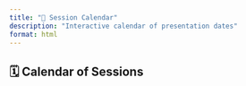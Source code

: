 ```yaml
---
title: "📅 Session Calendar"
description: "Interactive calendar of presentation dates"
format: html
---
```


## 🗓️ Calendar of Sessions

<div id='calendar'></div>

<link href='https://cdn.jsdelivr.net/npm/fullcalendar@6.1.8/index.global.min.css' rel='stylesheet' />
<script src='https://cdn.jsdelivr.net/npm/fullcalendar@6.1.8/index.global.min.js'></script>

<script>
  document.addEventListener('DOMContentLoaded', function() {
    var calendarEl = document.getElementById('calendar');
    var calendar = new FullCalendar.Calendar(calendarEl, {
      initialView: 'dayGridMonth',
      events: [
  {
    "title": "Quantifying Yukon Chinook migration mortality and its implications for fisheries management and rebuilding under the Fish Stock Provisions of the Fisheries Act",
    "start": "2025-12-02",
    "color": "#20C997"
  },
  {
    "title": "Biological models to support prioritizing salmon stocks under future climates",
    "start": "2025-12-02",
    "color": "#28A745"
  },
  {
    "title": "Changing coastal productivity: Using sediment cores, water properties and archived plankton data to identify changes at the bottom of the food web in BC’s coastal waters",
    "start": "2025-12-02",
    "color": "#28A745"
  },
  {
    "title": "Mechanistic modelling to link hydrology to juvenile salmon habitat quality and productivity",
    "start": "2025-12-02",
    "color": "#20C997"
  },
  {
    "title": "Development of geospatial tools for large-scale freshwater salmon habitat assessment by the Freshwater Spatial Ecology Program",
    "start": "2025-12-02",
    "color": "#20C997"
  },
  {
    "title": "Adaptive genetic variation and climate change resilience in Canadian Pacific salmon",
    "start": "2025-12-02",
    "color": "#28A745"
  },
  {
    "title": "Quantitative assessment of the impact of Smallmouth Bass suppression efforts in Cultus Lake and SMB emigration from Cultus Lake",
    "start": "2025-12-02",
    "color": "#20C997"
  },
  {
    "title": "Improved understanding of cumulative impacts on salmon survival across freshwater life-stages; tools and approaches for mechanistic assessments",
    "start": "2025-12-02",
    "color": "#20C997"
  },
  {
    "title": "Climate Downscaling for salmon conservation in Marine Ecosystems",
    "start": "2025-12-02",
    "color": "#28A745"
  },
  {
    "title": "Developing a cumulative effects modelling framework for the recovery of aquatic salmonid populations",
    "start": "2025-12-02",
    "color": "#20C997"
  },
  {
    "title": "First Nations led salmon habitat and population monitoring, research and cumulative effects assessment in the Lower Fraser River and Boundary Bay",
    "start": "2025-12-02",
    "color": "#20C997"
  },
  {
    "title": "Development of High-resolution Climate Change Freshwater Hazard Data for BC",
    "start": "2025-12-02",
    "color": "#28A745"
  },
  {
    "title": "Evaluating climate change scenarios for the Quesnel Watershed to determine flood, fire and temperature risks posed to Upper Fraser salmon stocks.",
    "start": "2025-12-02",
    "color": "#28A745"
  },
  {
    "title": "Supporting and connecting community-based monitoring for climate-resilient salmon ecosystems",
    "start": "2025-12-02",
    "color": "#28A745"
  },
  {
    "title": "Analysis of forestry effects on Pacific salmon in Musgamagw Dzawada’enuxw territory and across\ncoastal BC.",
    "start": "2025-12-02",
    "color": "#20C997"
  },
  {
    "title": "Identifying good practices for considering Indigenous Knowledge in Rebuilding Plan targets and stock assessment reference poi",
    "start": "2025-12-04",
    "color": "#28A745"
  },
  {
    "title": "WCVI Sediment Transport and Redd Scour Assessment",
    "start": "2025-12-04",
    "color": "#28A745"
  },
  {
    "title": "Improving baseline knowledge of environmental conditions in Vancouver Islands fjords through observations and modelling, with a focus on hypoxia dynamics, climate change, and the potential implications for Pacific salmon",
    "start": "2025-12-04",
    "color": "#FD7E14"
  },
  {
    "title": "Follow the Fish: An integrated Chinook salmon assessment and monitoring program for the West Coast of Vancouver Island",
    "start": "2025-12-04",
    "color": "#28A745"
  },
  {
    "title": "Convergent tracks: a tagging study to quantify salmon predation by sea lions",
    "start": "2025-12-04",
    "color": "#FD7E14"
  },
  {
    "title": "Investigation of the impacts of singular and coinciding acute climate stressors on the nutritional quality of the pteropod Limacina helicina, a juvenile Pacific salmon dietary species",
    "start": "2025-12-04",
    "color": "#FD7E14"
  },
  {
    "title": "Barkley Sound and Clayoquot Sound Krill Monitoring",
    "start": "2025-12-04",
    "color": "#FD7E14"
  },
  {
    "title": "Monitoring and predicting the exposure of Pacific salmon to harmful algal biotoxins",
    "start": "2025-12-04",
    "color": "#FD7E14"
  },
  {
    "title": "Development and application of laser ablation-inductively coupled plasma-mass spectrometry (LA-ICP-MS) to determine saltwater entry size of juvenile salmonids and track habitat usage.",
    "start": "2025-12-04",
    "color": "#28A745"
  },
  {
    "title": "Barkley Sound and Clayoquot Sound acoustic monitoring of salmon and salmon prey",
    "start": "2025-12-04",
    "color": "#28A745"
  },
  {
    "title": "Innovative Ecosystem Based Approaches to identify cumulative stressors: Salmon Fit-Chips and eDNA",
    "start": "2025-12-04",
    "color": "#28A745"
  },
  {
    "title": "Untitled Project",
    "start": "2025-12-04",
    "color": "#FD7E14"
  },
  {
    "title": "Research in support of Sarita Chinook as an Ecological Indicator and WCVI Chinook Salmon Rebuilding",
    "start": "2025-12-04",
    "color": "#28A745"
  },
  {
    "title": "Chinook Salmon Assessments and WCVI Chinook Salmon Rebuilding in the Kaouk and Artlish Watersheds",
    "start": "2025-12-04",
    "color": "#28A745"
  },
  {
    "title": "Determining the mechanisms of impacts of a changing climate on zooplankton in the Salish Sea using models and observations",
    "start": "2025-12-04",
    "color": "#FD7E14"
  },
  {
    "title": "Identifying factors that influence early marine survival of WCVI Chinook salmon",
    "start": "2025-12-04",
    "color": "#28A745"
  },
  {
    "title": "Improvement, Expansion and Modernization of Salmonid Health Diagnostic Services For Optimizing Salmonid Hatchery Health Management.",
    "start": "2025-12-09",
    "color": "#DC3545"
  },
  {
    "title": "Optimization of feeds used in the hatchery production of Pacific Salmon.",
    "start": "2025-12-09",
    "color": "#DC3545"
  },
  {
    "title": "Prediction of reproductive success of Chinook salmon based on Thiamine concentrations in returning adults.",
    "start": "2025-12-09",
    "color": "#DC3545"
  },
  {
    "title": "Measurement of stress hormones in scales and its application for the identification of conditions causing chronic stress in Pacific Salmon.",
    "start": "2025-12-09",
    "color": "#DC3545"
  },
  {
    "title": "SHERLOCK assay for rapid genotyping applications",
    "start": "2025-12-09",
    "color": "#DC3545"
  },
  {
    "title": "Intergenerational transfer and parental origins of DNA methylation variation in Coho and Chinook Salmon",
    "start": "2025-12-09",
    "color": "#28A745"
  },
  {
    "title": "Developing a proactive, modernized, holistic approach to ensure optimal health and condition of Hatchery Production",
    "start": "2025-12-09",
    "color": "#DC3545"
  },
  {
    "title": "Relative reproductive success of hatchery- versus natural-origin salmon in Canadian integrated populations",
    "start": "2025-12-09",
    "color": "#28A745"
  },
  {
    "title": "Epigenetic variation between hatchery- and natural-origin Canadian Chinook Salmon",
    "start": "2025-12-09",
    "color": "#28A745"
  },
  {
    "title": "Drivers and functional consequences of hatchery epigenetic variation",
    "start": "2025-12-09",
    "color": "#28A745"
  },
  {
    "title": "Genomic consequences of stray hatchery introgression",
    "start": "2025-12-09",
    "color": "#28A745"
  },
  {
    "title": "Genetic and epigenetic consequences of hatchery adaptation",
    "start": "2025-12-09",
    "color": "#28A745"
  },
  {
    "title": "Impact of genetic divergence on outbreeding depression in Chinook Salmon",
    "start": "2025-12-09",
    "color": "#28A745"
  },
  {
    "title": "Science-based review of hatchery results in the DFO Pacific Region",
    "start": "2025-12-09",
    "color": "#28A745"
  },
  {
    "title": "Causes and consequences of vateritic otoliths in hatchery-reared Coho salmon",
    "start": "2025-12-09",
    "color": "#28A745"
  },
  {
    "title": "The application of nanopore technology for the rapid detection and characterization of pathogenic organisms in enhancement hatcheries",
    "start": "2025-12-09",
    "color": "#DC3545"
  },
  {
    "title": "Enhanced salmon bycatch monitoring and sampling in the Pacific region groundfish trawl fishery",
    "start": "2025-12-11",
    "color": "#DC3545"
  },
  {
    "title": "Improved decision making for salmon by understanding the threats of freshwater Aquatic Invasive Species both now and in the future",
    "start": "2025-12-11",
    "color": "#FFC107"
  },
  {
    "title": "A decision-support tool that considers harvest, hatchery, and habitat management levers to support implementation of the Fisheries Act for Pacific salmon",
    "start": "2025-12-11",
    "color": "#FFC107"
  },
  {
    "title": "Fishery & Assessment Data Section - Data Stewardship Unit",
    "start": "2025-12-11",
    "color": "#FFC107"
  },
  {
    "title": "Empowering Indigenous community fisheries with deep learning - computer vision for adaptive management of terminal salmon fisheries",
    "start": "2025-12-11",
    "color": "#DC3545"
  },
  {
    "title": "Enhancing Sustainability of capture & release marine recreational Pacific salmon fisheries using new tools/technology",
    "start": "2025-12-11",
    "color": "#DC3545"
  },
  {
    "title": "Supporting the Ongoing Use and Development of the Pacific Salmon Explorer",
    "start": "2025-12-11",
    "color": "#FFC107"
  },
  {
    "title": "First Nations-led catch monitoring to inform sustainable mixed-stock fisheries management on the Central Coast",
    "start": "2025-12-11",
    "color": "#DC3545"
  },
  {
    "title": "Selective Fishing Using a Salmon Trap in the Campbell River Estuary",
    "start": "2025-12-11",
    "color": "#DC3545"
  },
  {
    "title": "Restoring freshwater connectivity for Pacific salmon",
    "start": "2025-12-11",
    "color": "#FFC107"
  },
  {
    "title": "FRIM – Short term mortality holding and respirometry studies",
    "start": "2025-12-11",
    "color": "#DC3545"
  }
]
    });
    calendar.render();
  });
</script>
